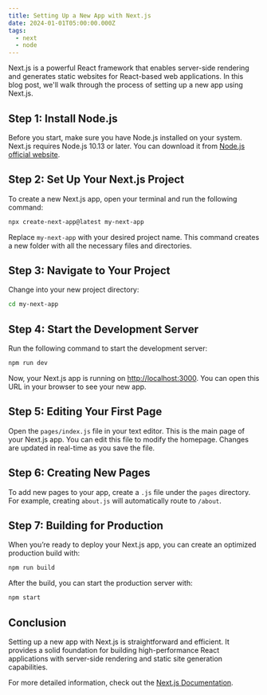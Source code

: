 ```yaml
---
title: Setting Up a New App with Next.js
date: 2024-01-01T05:00:00.000Z
tags:
  - next
  - node
---
```


Next.js is a powerful React framework that enables server-side rendering and generates static websites for React-based web applications. In this blog post, we'll walk through the process of setting up a new app using Next.js.

## Step 1: Install Node.js

Before you start, make sure you have Node.js installed on your system. Next.js requires Node.js 10.13 or later. You can download it from [Node.js official website](https://nodejs.org/).

## Step 2: Set Up Your Next.js Project

To create a new Next.js app, open your terminal and run the following command:

```bash
npx create-next-app@latest my-next-app
```

Replace `my-next-app` with your desired project name. This command creates a new folder with all the necessary files and directories.

## Step 3: Navigate to Your Project

Change into your new project directory:

```bash
cd my-next-app
```

## Step 4: Start the Development Server

Run the following command to start the development server:

```bash
npm run dev
```

Now, your Next.js app is running on [http://localhost:3000](http://localhost:3000). You can open this URL in your browser to see your new app.

## Step 5: Editing Your First Page

Open the `pages/index.js` file in your text editor. This is the main page of your Next.js app. You can edit this file to modify the homepage. Changes are updated in real-time as you save the file.

## Step 6: Creating New Pages

To add new pages to your app, create a `.js` file under the `pages` directory. For example, creating `about.js` will automatically route to `/about`.

## Step 7: Building for Production

When you’re ready to deploy your Next.js app, you can create an optimized production build with:

```bash
npm run build
```

After the build, you can start the production server with:

```bash
npm start
```

## Conclusion

Setting up a new app with Next.js is straightforward and efficient. It provides a solid foundation for building high-performance React applications with server-side rendering and static site generation capabilities.

For more detailed information, check out the [Next.js Documentation](https://nextjs.org/docs).
